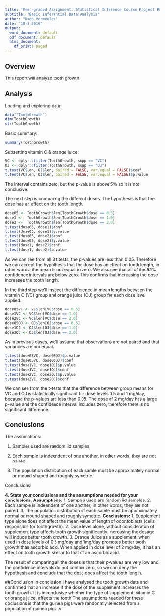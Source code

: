 ```yaml
---
title: 'Peer-graded Assignment: Statistical Inference Course Project Part II'
subtitle: "Basic Inferential Data Analysis"
author: "Koen Vermeulen"
date: "10-8-2019"
output:
  word_document: default
  pdf_document: default
  html_document:
    df_print: paged
---
```


## Overview

This report will analyze tooth growth.  

## Analysis

Loading and exploring data:

```r
data("ToothGrowth")
dim(ToothGrowth)
str(ToothGrowth)
```

Basic summary:

```r
summary(ToothGrowth)
```

Subsetting vitamin C & orange juice:

```r
VC <- dplyr::filter(ToothGrowth, supp == "VC")
OJ <- dplyr::filter(ToothGrowth, supp == "OJ")
t.test(VC$len, OJ$len, paired = FALSE, var.equal = FALSE)$conf
t.test(VC$len, OJ$len, paired = FALSE, var.equal = FALSE)$p.value
```

The interval contains zero, but the p-value is above 5% so it is not conclusive.

The next step is comparing the different doses. The hypothesis is that the dose has an effect on the tooth length.

```r
dose05 <- ToothGrowth$len[ToothGrowth$dose == 0.5]
dose1 <-  ToothGrowth$len[ToothGrowth$dose == 1.0]
dose2 <-  ToothGrowth$len[ToothGrowth$dose == 2.0]
t.test(dose05, dose1)$conf
t.test(dose05, dose1)$p.value
t.test(dose05, dose2)$conf
t.test(dose05, dose2)$p.value
t.test(dose1, dose2)$conf
t.test(dose1, dose2)$p.value
```

As we can see from all 3 t.tests, the p-values are less than 0.05. Therefore we can accept the hypothesis that the dose has an effect on tooth length, in other words: the mean is not equal to zero. We also see that all of the 95% confidence intervals are below zero. This confirms that increasing the dose increases the tooth length.

In the third step we'll inspect the difference in mean lengths between the vitamin C (VC) group and orange juice (OJ) group for each dose level applied.

```r
dose05VC <- VC$len[VC$dose == 0.5]
dose1VC <- VC$len[VC$dose == 1.0]
dose2VC <- VC$len[VC$dose == 2.0]
dose05OJ <- OJ$len[OJ$dose == 0.5]
dose1OJ <- OJ$len[OJ$dose == 1.0]
dose2OJ <- OJ$len[OJ$dose == 2.0]
```

As in previous cases, we'll assume that observations are not paired and that variances are not equal.

```r
t.test(dose05VC, dose05OJ)$p.value
t.test(dose05VC, dose05OJ)$conf
t.test(dose1VC, dose1OJ)$p.value
t.test(dose1VC, dose1OJ)$conf
t.test(dose2VC, dose2OJ)$p.value
t.test(dose2VC, dose2OJ)$conf
```

We can see from the t-tests that the difference between group means for VC and OJ is statistically  significant for dose levels 0.5 and 1 mg/day, because the p-values are less than 0.05. The dose of 2 mg/day has a large p-value and the confidence interval includes zero, therefore there is no significant difference.

## Conclusions
The assumptions:

1. Samples used are random iid samples. 

2. Each sample is indeendent of one another, in other words, they are not paired.

3. The population distribution of each samle must be approximately normal or mound shaped and roughly symetric.

Conclusions:


**4. State your conclusions and the assumptions needed for your conclusions.**
**Assumptions:**
1. Samples used are random iid samples. 
2. Each sample is indeendent of one another, in other words, they are not paired.
3. The population distribution of each samle must be approximately normal or mound shaped and roughly symetric.
**Conclusions:**
1. Supplement type alone does not affect the mean value of length of odontoblasts (cells responsible for
toothgrowth).
2. Dose level alone, without consideraton of supplement type affects tooth growth significantly. Increasing the dosage will induce better tooth growth.
3. Orange Juice as a supplement, when used in dose levels of 0.5 mg/day and 1mg/day promotes better tooth
growth than ascorbic acid. When applied in dose level of 2 mg/day, it has an effect on tooth growth similar 
to that of an ascorbic acid.

The result of comparing all the doses is that their p-values are very low and the confidence intervals do not contain zero, so we can deny the hypothesis and conclude that the dose does affect the tooth length.

##Conclusion
In conclusion I have analysed the tooth growth data and confirmed that an increase if the dose of the supplement increases the tooth growth. It is inconclusive whether the type of supplement, vitamin C or orange juice, affects the tooth  The assumptions needed for these coclusions is that the guinea pigs were randonmly selected from a population of guinea pigs. v